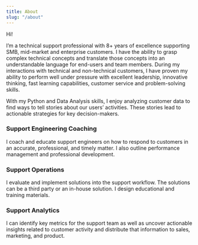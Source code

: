 ```yaml
---
title: About
slug: "/about"
---
```


Hi!

I’m a technical support professional with 8+ years of excellence supporting  SMB, mid-market and enterprise customers. I have the ability to grasp complex technical concepts and translate those concepts into an understandable language for end-users and team members.  During my interactions with technical and non-technical customers, I have proven my ability to perform well under pressure with excellent leadership, innovative thinking, fast learning capabilities, customer service and problem-solving skills.  

 
With my Python and Data Analysis skills, I enjoy analyzing customer data to find ways to tell stories about our users’ activities.  These stories lead to actionable strategies for key decision-makers.

### Support Engineering Coaching

I coach and educate support engineers on how to respond to customers in an accurate, professional, and timely matter.  I also outline performance management and professional development.

### Support Operations

I evaluate and implement solutions into the support workflow.  The solutions can be a third party or an in-house solution.  I design educational and training materials.

### Support Analytics

I can identify key metrics for the support team as well as uncover actionable insights related to customer activity and distribute that information to sales, marketing, and product.

